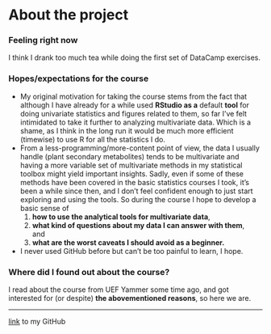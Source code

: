 
# About the project

### Feeling right now
I think I drank too much tea while doing the first set of DataCamp exercises.  

### Hopes/expectations for the course
* My original motivation for taking the course stems from the fact that although I have already for a while used __RStudio as a__ default __tool__ for doing univariate statistics and figures related to them, so far I've felt intimidated to take it further to analyzing multivariate data. Which is a shame, as I think in the long run it would be much more efficient (timewise) to use R for all the statistics I do. 
* From a less-programming/more-content point of view, the data I usually handle (plant secondary metabolites) tends to be multivariate and having a more variable set of multivariate methods in my statistical toolbox might yield important insights. Sadly, even if some of these methods have been covered in the basic statistics courses I took, it's been a while since then, and I don't feel confident enough to just start exploring and using the tools. So during the course I hope to develop a basic sense of 
  (@) __how to use the analytical tools for multivariate data__, 
  (@) __what kind of questions about my data I can answer with them__,  
and 
  (@) __what are the worst caveats I should avoid as a beginner.__
* I never used GitHub before but can't be too painful to learn, I hope.  

### Where did I found out about the course?
I read about the course from UEF Yammer some time ago, and got interested for (or despite) __the abovementioned reasons__, so here we are.  

***
[link](https://github.com/pthitz/IODS-project) to my GitHub

